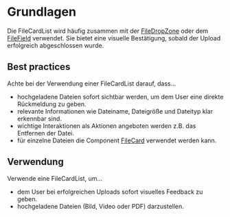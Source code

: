 # Grundlagen

Die FileCardList wird häufig zusammen mit der [FileDropZone](/03-components/upload/file-drop-zone) oder dem [FileField](/03-components/form-controls/file-field) verwendet. Sie bietet eine visuelle Bestätigung, sobald der Upload erfolgreich abgeschlossen wurde.


## Best practices

Achte bei der Verwendung einer FileCardList darauf, dass...

- hochgeladene Dateien sofort sichtbar werden, um dem User eine direkte Rückmeldung zu geben.
- relevante Informationen wie Dateiname, Dateigröße und Dateityp klar erkennbar sind.
- wichtige Interaktionen als Aktionen angeboten werden z.B. das Entfernen der Datei.
- für einzelne Dateien die Component [FileCard](/03-components/upload/file-card) verwendet werden kann.



## Verwendung

Verwende eine FileCardList, um...

- dem User bei erfolgreichen Uploads sofort visuelles Feedback zu geben.
- hochgeladene Dateien (Bild, Video oder PDF) darzustellen.
